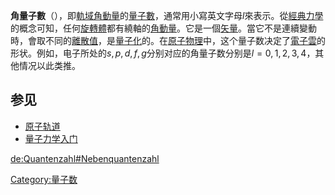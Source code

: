 {{NoteTA
|G1=物理學
}}
{{Expand|time=2018-07-01T03:46:06+00:00}}
'''角量子數'''（{{lang-en|'''Azimuthal quantum number'''}}），即[[軌域|軌域]][[角動量|角動量]]的[[量子數|量子數]]，通常用小寫英文字母<math>l</math>來表示。從[[經典力學|經典力學]]的概念可知，任何[[旋轉體|旋轉體]]都有繞軸的[[角動量|角動量]]。它是一個[[矢量|矢量]]。當它不是連續變動時，會取不同的[[離散值|離散值]]，是[[量子化|量子化]]的。在[[原子物理|原子物理]]中，这个量子数决定了[[電子雲|電子雲]]的形状。例如，电子所处的<math>s, p, d, f, g</math>分别对应的角量子数分别是<math>l = 0, 1, 2, 3, 4</math>，其他情况以此类推。

== 参见 ==
*[[原子轨道|原子轨道]]
*[[量子力学入门|量子力学入门]]
{{Physics-stub}}

[[Category:量子数|Category:量子数]]

[[de:Quantenzahl#Nebenquantenzahl|de:Quantenzahl#Nebenquantenzahl]]